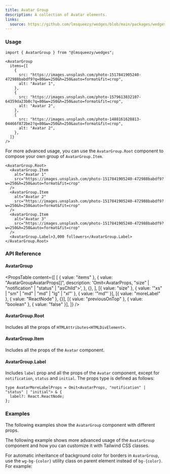 ```yaml
---
title: Avatar Group
description: A collection of Avatar elements.
links:
  source: https://github.com/lmsqueezy/wedges/blob/main/packages/wedges/src/components/AvatarGroup/AvatarGroup.tsx
---
```


<PreviewComponent name="avatar-group/preview" />

### Usage

```tsx
import { AvatarGroup } from "@lmsqueezy/wedges";
```

```tsx showLineNumbers
<AvatarGroup
  items={[
    {
      src: "https://images.unsplash.com/photo-1517841905240-472988babdf9?q=80&w=250&h=250&auto=format&fit=crop",
      alt: "Avatar 1",
    },
    {
      src: "https://images.unsplash.com/photo-1579613832107-64359da23b0c?q=80&w=250&h=250&auto=format&fit=crop",
      alt: "Avatar 2",
    },
    {
      src: "https://images.unsplash.com/photo-1488161628813-04466f872be2?q=80&w=250&h=250&auto=format&fit=crop",
      alt: "Avatar 2",
    },
  ]}
/>
```

For more advanced usage, you can use the `AvatarGroup.Root` component to compose your own group of `AvatarGroup.Item`.

```tsx
<AvatarGroup.Root>
  <AvatarGroup.Item
    alt="Avatar 1"
    src="https://images.unsplash.com/photo-1517841905240-472988babdf9?w=250&h=250&auto=format&fit=crop"
  />
  <AvatarGroup.Item
    alt="Avatar 2"
    src="https://images.unsplash.com/photo-1517841905240-472988babdf9?w=250&h=250&auto=format&fit=crop"
  />
  <AvatarGroup.Item
    alt="Avatar 3"
    src="https://images.unsplash.com/photo-1517841905240-472988babdf9?w=250&h=250&auto=format&fit=crop"
  />
  <AvatarGroup.Label>3,000 followers</AvatarGroup.Label>
</AvatarGroup.Root>
```

### API Reference

#### AvatarGroup

<PropsTable
  content={[
    [
      { value: "items" },
      {
        value: "AvatarGroupAvatarProps[]",
        description: 'Omit<AvatarProps, "size" | "notification" | "status" | "asChild">',
      },
      {},
    ],
    [{ value: "size" }, { value: '"xs" | "sm" | "md" | "md" | "lg" | "xl"' }, { value: '"md"' }],
    [{ value: "moreLabel" }, { value: "ReactNode" }, {}],
    [{ value: "previousOnTop" }, { value: "boolean" }, { value: "false" }],
  ]}
/>

#### AvatarGroup.Root

Includes all the props of `HTMLAttributes<HTMLDivElement>`.

#### AvatarGroup.Item

Includes all the props of the `Avatar` component.

#### AvatarGroup.Label

Includes `label` prop and all the props of the `Avatar` component, except for `notification`, `status` and `initial`. The props type is defined as follows:

```tsx showLineNumbers
type AvatarMoreLabelProps = Omit<AvatarProps, "notification" | "status" | "initial"> & {
  label?: React.ReactNode;
};
```

### Examples

The following examples show the `AvatarGroup` component with different props.

<PreviewComponent name="avatar-group/example-1" />

The following example shows more advanced usage of the `AvatarGroup` component and how you can customize it with Tailwind CSS classes.

<PreviewComponent name="avatar-group/example-2" />

For automatic inheritance of background color for borders in `AvatarGroup`, use the `wg-bg-{color}` utility class on parent element instead of `bg-{color}`. For example:

<PreviewComponent name="avatar-group/example-3" />
